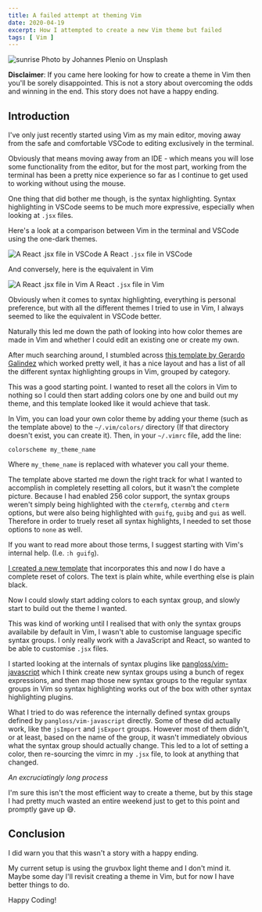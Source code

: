 ```yaml
---
title: A failed attempt at theming Vim
date: 2020-04-19
excerpt: How I attempted to create a new Vim theme but failed
tags: [ Vim ]
---
```


![sunrise](./johannes-plenio-qkfxBc2NQ18-unsplash.jpg)
Photo by Johannes Plenio on Unsplash

**Disclaimer**: If you came here looking for how to create a theme in Vim then
you'll be sorely disappointed. This is not a story about overcoming the odds and
winning in the end. This story does not have a happy ending.

## Introduction

I've only just recently started using Vim as my main editor, moving away from
the safe and comfortable VSCode to editing exclusively in the terminal.

Obviously that means moving away from an IDE - which means you will lose some
functionality from the editor, but for the most part, working from the terminal
has been a pretty nice experience so far as I continue to get used to working
without using the mouse.

One thing that did bother me though, is the syntax highlighting. Syntax
highlighting in VSCode seems to be much more expressive, especially when looking
at `.jsx` files.

Here's a look at a comparison between Vim in the terminal and VSCode using the
one-dark themes.

![A React `.jsx` file in VSCode](./a-react-jsx-file-in-vscode.png)
A React `.jsx` file in VSCode

And conversely, here is the equivalent in Vim

![A React `.jsx` file in Vim](./a-react-jsx-file-in-vim.png)
A React `.jsx` file in Vim

Obviously when it comes to syntax highlighting, everything is personal
preference, but with all the different themes I tried to use in Vim, I always
seemed to like the equivalent in VSCode better.

Naturally this led me down the path of looking into how color themes are made in
Vim and whether I could edit an existing one or create my own.

After much searching around, I stumbled across [this template by Gerardo
Galindez](https://github.com/ggalindezb/vim_colorscheme_template/blob/master/template.vim) which worked pretty well, it has a nice layout and has a list of all the different syntax highlighting groups in Vim, grouped by category.

This was a good starting point. I wanted to reset all the colors in Vim to
nothing so I could then start adding colors one by one and build out my theme,
and this template looked like it would achieve that task.

In Vim, you can load your own color theme by adding your theme (such as the
template above) to the
`~/.vim/colors/` directory (If that directory doesn't exist, you can create
it). Then, in your `~/.vimrc` file, add the line:

```vim
colorscheme my_theme_name
```

Where `my_theme_name` is replaced with whatever you call your theme.

The template above started me down the right track for what I wanted to
accomplish in completely resetting all colors, but it wasn't the complete
picture. Because I had enabled 256 color support, the syntax groups weren't
simply being highlighted with the `ctermfg`, `ctermbg` and `cterm` options, but
were also being highlighted with `guifg`, `guibg` and `gui` as well. Therefore in order to truely reset all syntax highlights, I needed to set those options to
`none` as well.

If you want to read more about those terms, I suggest starting with Vim's
internal help. (I.e. `:h guifg`).

[I created a new template](https://gist.github.com/Matthew-Burfield/7d29195594c9c809b08fdb97df02d682) that incorporates this and now I do have a complete
reset of colors. The text is plain white, while everthing else is plain black.

Now I could slowly start adding colors to each syntax group, and slowly start to
build out the theme I wanted.

This was kind of working until I realised that with only the syntax groups
availabile by default in Vim, I wasn't able to customise language specific
syntax groups. I only really work with a JavaScript and React, so wanted to be
able to customise `.jsx` files.

I started looking at the internals of syntax plugins like
[pangloss/vim-javascript]( https://github.com/pangloss/vim-javascript ) which
I think create new syntax groups using a bunch of regex expressions, and then
map those new syntax groups to the regular syntax groups in Vim so syntax
highlighting works out of the box with other syntax highlighting plugins.

What I tried to do was reference the internally defined syntax groups defined
by `pangloss/vim-javascript` directly. Some of these did actually work, like 
the `jsImport` and `jsExport` groups. However most of them didn't, or at least,
based on the name of the group, it wasn't immediately obvious what the syntax
group should actually change. This led to a lot of setting a color, then
re-sourcing the vimrc in my `.jsx` file, to look at anything that changed.

_An excruciatingly long process_

I'm sure this isn't the most efficient way to create a theme, but by this stage I had pretty much wasted an entire weekend just to get to this point and promptly gave up 😅.

## Conclusion

I did warn you that this wasn't a story with a happy ending.

My current setup is using the gruvbox light theme and I don't mind it. Maybe
some day I'll revisit creating a theme in Vim, but for now I have better things
to do.

Happy Coding!
